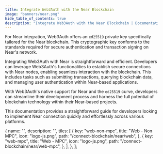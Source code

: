 ```yaml
---
title: Integrate Web3Auth with the Near Blockchain
image: "banners/near.png"
hide_table_of_contents: true
description: "Integrate Web3Auth with the Near Blockchain | Documentation - Web3Auth"
---
```



For Near integration, Web3Auth offers an `ed25519` private key specifically tailored for the Near
blockchain. This cryptographic key conforms to the standards required for secure authentication and
transaction signing on Near's network.

Integrating Web3Auth with Near is straightforward and efficient. Developers can leverage Web3Auth's
functionalities to establish secure connections with Near nodes, enabling seamless interaction with
the blockchain. This includes tasks such as submitting transactions, querying blockchain data, and
managing user authentication within Near-based applications.

With Web3Auth's native support for Near and the `ed25519` curve, developers can streamline their
development process and harness the full potential of blockchain technology within their Near-based
projects.

This documentation provides a straightforward guide for developers looking to implement Near
connection quickly and effortlessly across various platforms.

  {
    name: "",
    description: "",
    tiles: [
      {
        key: "web-non-mpc",
        title: "Web - Non MPC",
        icon: "logo-js.png",
        path: "/connect-blockchain/near/web",
      },
      {
        key: "web-mpc",
        title: "Web - MPC",
        icon: "logo-js.png",
        path: "/connect-blockchain/near/web-mpc",
      },
    ],
  },
];

<Tiles tileGroups={Near} />
